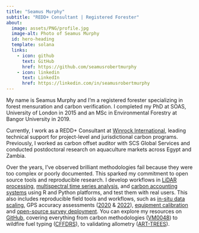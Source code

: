 ```yaml
---
title: "Seamus Murphy"
subtitle: "REDD+ Consultant | Registered Forester"
about:
  image: assets/PNG/profile.jpg
  image-alt: Photo of Seamus Murphy
  id: hero-heading
  template: solana
  links:
    - icon: github
      text: GitHub
      href: https://github.com/seamusrobertmurphy
    - icon: linkedin
      text: LinkedIn
      href: https://linkedin.com/in/seamusrobertmurphy
---
```


::: {#hero-heading}
My name is Seamus Murphy and I'm a registered forester specializing in forest mensuration and carbon verification. I completed my PhD at SOAS, University of London in 2015 and an MSc in Environmental Forestry at Bangor University in 2019.

Currently, I work as a REDD+ Consultant at [Winrock International](https://winrock.org/), leading technical support for project-level and jurisdictional carbon programs. Previously, I worked as carbon offset auditor with SCS Global Services and conducted postdoctoral research on aquaculture markets across Egypt and Zambia.

Over the years, I've observed brilliant methodologies fail because they were too complex or poorly documented. This sparked my commitment to open source tools and reproducible research. I develop workflows in [LiDAR processing](https://rpubs.com/seamusmurphy/gov_sk_tree_height_variability), [multispectral time series analysis](https://rpubs.com/seamusmurphy/mapping-endorheic-wetland-dynamics), and [carbon accounting systems](https://seamusrobertmurphy.quarto.pub/art-trees-submission/) using R and Python platforms, and test them with real users. This also includes reproducible field tools and workflows, such as [in-situ data scaling](https://seamusmurphy.shinyapps.io/shiny-project-V8/), GPS accuracy assessments ([2020](https://drive.google.com/file/d/126oyAzNCa386aIZLus7oO3_kk9PRmnAd/view?usp=sharing) & [2022](https://viewscreen.githubusercontent.com/view/pdf?browser=safari&bypass_fastly=true&color_mode=dark&commit=9a09556452d67378b9d3657d4ba537993426889a&device=unknown_device&docs_host=https%3A%2F%2Fdocs.github.com&enc_url=68747470733a2f2f7261772e67697468756275736572636f6e74656e742e636f6d2f7365616d7573726f626572746d75727068792f4750532d747261696e696e672d6d6174657269616c2f396130393535363435326436373337386239643336353764346261353337393933343236383839612f475053253230534f502532302d253230526f6164253230537572766579253230696e253230455352492532304669656c644d6170732e706466&link_underline_enabled=true&logged_in=true&nwo=seamusrobertmurphy%2FGPS-training-material&path=GPS+SOP+-+Road+Survey+in+ESRI+FieldMaps.pdf&platform=mac&repository_id=691993657&repository_type=Repository&version=18#56d1471b-3313-4786-9de3-4b7cd916e501)), [equipment calibration](https://drive.google.com/file/d/1JKMX_JB21j3FkHIiZ1dzqFHFGgdaIdgb/view?usp=sharing) and [open-source survey deployment](https://eu.kobotoolbox.org/#/forms/ajw7YvwXFgCgVaaAiz9Xrm/data/map). You can explore my resources on [GitHub](https://github.com/seamusrobertmurphy/), covering everything from carbon methodologies ([VM0048](https://seamusrobertmurphy.quarto.pub/vm0048/)) to wildfire fuel typing ([CFFDRS](https://seamusrobertmurphy.quarto.pub/cffdrs/)), to validating allometry ([ART-TREES](https://rpubs.com/seamusmurphy/art-trees-monte-carlo-uncertainty)).
:::